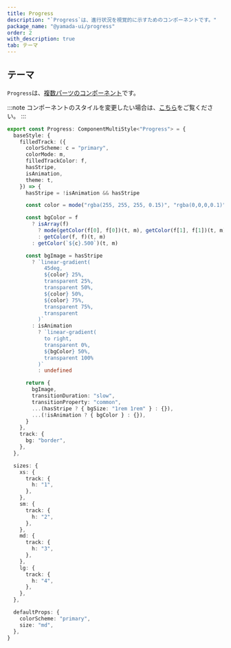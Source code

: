 ```yaml
---
title: Progress
description: "`Progress`は、進行状況を視覚的に示すためのコンポーネントです。"
package_name: "@yamada-ui/progress"
order: 2
with_description: true
tab: テーマ
---
```


## テーマ

`Progress`は、[複数パーツのコンポーネント](/styled-system/theming/component-styles#複数パーツのコンポーネント)です。

:::note
コンポーネントのスタイルを変更したい場合は、[こちら](/styled-system/theming/customize-theme#コンポーネントのスタイルを変更する)をご覧ください。
:::

```ts
export const Progress: ComponentMultiStyle<"Progress"> = {
  baseStyle: {
    filledTrack: ({
      colorScheme: c = "primary",
      colorMode: m,
      filledTrackColor: f,
      hasStripe,
      isAnimation,
      theme: t,
    }) => {
      hasStripe = !isAnimation && hasStripe

      const color = mode("rgba(255, 255, 255, 0.15)", "rgba(0,0,0,0.1)")(m)

      const bgColor = f
        ? isArray(f)
          ? mode(getColor(f[0], f[0])(t, m), getColor(f[1], f[1])(t, m))(m)
          : getColor(f, f)(t, m)
        : getColor(`${c}.500`)(t, m)

      const bgImage = hasStripe
        ? `linear-gradient(
            45deg,
            ${color} 25%,
            transparent 25%,
            transparent 50%,
            ${color} 50%,
            ${color} 75%,
            transparent 75%,
            transparent
          )`
        : isAnimation
          ? `linear-gradient(
            to right,
            transparent 0%,
            ${bgColor} 50%,
            transparent 100%
          )`
          : undefined

      return {
        bgImage,
        transitionDuration: "slow",
        transitionProperty: "common",
        ...(hasStripe ? { bgSize: "1rem 1rem" } : {}),
        ...(!isAnimation ? { bgColor } : {}),
      }
    },
    track: {
      bg: "border",
    },
  },

  sizes: {
    xs: {
      track: {
        h: "1",
      },
    },
    sm: {
      track: {
        h: "2",
      },
    },
    md: {
      track: {
        h: "3",
      },
    },
    lg: {
      track: {
        h: "4",
      },
    },
  },

  defaultProps: {
    colorScheme: "primary",
    size: "md",
  },
}
```
